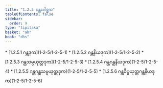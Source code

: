 ```yaml
---
title: "1.2.5 ဂန္ထဂေါစ္ဆက"
tableOfContents: false
sidebar:
  order: 9
type: "tipitaka"
basket: "ab"
book: "dhs"
---
```



<DynamicBreadcrumb />



<TableOfContents book="dhs" section="1.2.5">
* [1.2.5.1 ဂန္ထဒုက](1-2-5/1-2-5-1)
* [1.2.5.2 ဂန္ထနိယဒုက](1-2-5/1-2-5-2)
* [1.2.5.3 ဂန္ထသမ္ပယုတ္တဒုက](1-2-5/1-2-5-3)
* [1.2.5.4 ဂန္ထဂန္ထနိယဒုက](1-2-5/1-2-5-4)
* [1.2.5.5 ဂန္ထဂန္ထသမ္ပယုတ္တဒုက](1-2-5/1-2-5-5)
* [1.2.5.6 ဂန္ထဝိပ္ပယုတ္တဂန္ထနိယဒုက](1-2-5/1-2-5-6)
</TableOfContents>